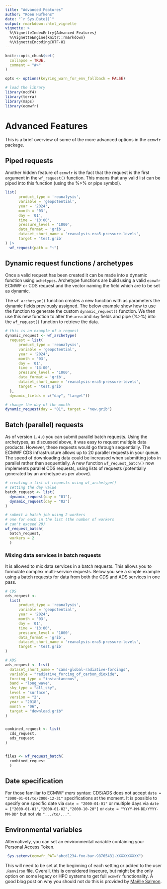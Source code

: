 ```yaml
---
title: "Advanced Features"
author: "Koen Hufkens"
date: "`r Sys.Date()`"
output: rmarkdown::html_vignette
vignette: >
  %\VignetteIndexEntry{Advanced Features}
  %\VignetteEngine{knitr::rmarkdown}
  %\VignetteEncoding{UTF-8}
---
```


```r
knitr::opts_chunk$set(
  collapse = TRUE,
  comment = "#>"
)

opts <- options(keyring_warn_for_env_fallback = FALSE)

# load the library
library(ncdf4)
library(terra)
library(maps)
library(ecmwfr)
```

# Advanced Features

This is a brief overview of some of the more advanced options in the `ecmwfr` package.

## Piped requests

Another hidden feature of `ecmwfr` is the fact that the request is the first argument in the `wf_request()` function. This means that any valid list can be piped into this function (using the %>% or pipe symbol).

```r
list(
      product_type = 'reanalysis',
      variable = 'geopotential',
      year = '2024',
      month = '03',
      day = '01',
      time = '13:00',
      pressure_level = '1000',
      data_format = 'grib',
      dataset_short_name = 'reanalysis-era5-pressure-levels',
      target = 'test.grib'
) |>
  wf_request(path = "~")
```

## Dynamic request functions / archetypes

Once a valid request has been created it can be made into a dynamic function using `achetypes`. Archetype functions are build using a valid `ecmwfr` ECMWF or CDS request and the vector naming the field which are to be set as dynamic.

The `wf_archetype()` function creates a new function with as parameters the dynamic fields previously assigned. The below example show how to use the function to generate the custom `dynamic_request()` function. We then use this new function to alter the `area` and `day` fields and pipe (%>%) into the `wf_request()` function to retrieve the data.

```r
# this is an example of a request
dynamic_request <- wf_archetype(
  request = list(
      product_type = 'reanalysis',
      variable = 'geopotential',
      year = '2024',
      month = '03',
      day = '01',
      time = '13:00',
      pressure_level = '1000',
      data_format = 'grib',
      dataset_short_name = 'reanalysis-era5-pressure-levels',
      target = 'test.grib'
  ),
  dynamic_fields = c("day", "target"))

# change the day of the month
dynamic_request(day = "01", target = "new.grib")
```

## Batch (parallel) requests

As of version `1.4.0` you can submit parallel batch requests. Using the archetypes, as discussed above, it was easy to request multiple data products. However, these requests would go through sequentially. The ECMWF CDS infrastructure allows up to 20 parallel requests in your queue. The speed of downloading data could be increased when submitting jobs in parallel rather than sequentially. A new function `wf_request_batch()` now implements parallel CDS requests, using lists of requests (potentially generated by an archetype as per above).

```r
# creating a list of requests using wf_archetype()
# setting the day value
batch_request <- list(
  dynamic_request(day = "01"),
  dynamic_request(day = "02")
)

# submit a batch job using 2 workers
# one for each in the list (the number of workers
# can't exceed 20)
wf_request_batch(
  batch_request,
  workers = 2
  )
```

### Mixing data services in batch requests

It is allowed to mix data services in a batch requests. This allows you to formulate complex multi-service requests. Below you see a simple example using a batch requests for data from both the CDS and ADS services in one pass.

```r
# CDS
cds_request <-
  list(
      product_type = 'reanalysis',
      variable = 'geopotential',
      year = '2024',
      month = '03',
      day = '01',
      time = '13:00',
      pressure_level = '1000',
      data_format = 'grib',
      dataset_short_name = 'reanalysis-era5-pressure-levels',
      target = 'test.grib'
)

# ADS
ads_request <- list(
  dataset_short_name = "cams-global-radiative-forcings",
  variable = "radiative_forcing_of_carbon_dioxide",
  forcing_type = "instantaneous",
  band = "long_wave",
  sky_type = "all_sky",
  level = "surface",
  version = "2",
  year = "2018",
  month = "06",
  target = "download.grib"
)


combined_request <- list(
  cds_request,
  ads_request
)


files <- wf_request_batch(
  combined_request
  )
```

## Date specification

For those familiar to ECMWF _mars_ syntax: CDS/ADS does not
accept `date = "2000-01-01/to/2000-12-31"` specifications at the moment. It is possible to specify one specific date via `date = "2000-01-01"` or multiple days via `date = ["2000-01-01","2000-01-02","2000-10-20"]` or `date = "YYYY-MM-DD/YYYY-MM-DD"` but not via `".../to/..."`.

## Environmental variables

Alternatively, you can set an environmental variable containing your Personal Access Token. 

```r
 Sys.setenv(ecmwfr_PAT="abcd1234-foo-bar-98765431-XXXXXXXXXX")
```

This will need to be set at the beginning of each setting or added to the user
`.Renviron` file. Overall,  this is considered insecure, but might be the only 
option on some legacy or HPC systems to get full `ecmwfr` functionality. A good 
blog post on why you should not do this is 
provided by [Maëlle Salmon](https://blog.r-hub.io/2024/02/28/key-advantages-of-using-keyring/).
